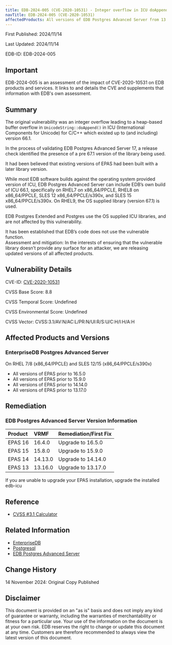 ```yaml
---  
title: EDB-2024-005 (CVE-2020-10531) - Integer overflow in ICU doAppend() 
navTitle: EDB-2024-005 (CVE-2020-10531)  
affectedProducts: All versions of EDB Postgres Advanced Server from 13 through 17
---
```


First Published: 2024/11/14

Last Updated: 2024/11/14

EDB-ID: EDB-2024-005

## Important

EDB-2024-005 is an assessment of the impact of CVE-2020-10531 on EDB products and services. It links to and details the CVE and supplements that information with EDB's own assessment.

## Summary

The original vulnerability was an integer overflow leading to a heap-based buffer overflow in `UnicodeString::doAppend()` in ICU (International Components for Unicode) for C/C++ which existed up to (and including) version 66.1.

In the process of validating EDB Postgres Advanced Server 17, a release check identified the presence of a pre 67.1 version of the library being used.

It had been believed that existing versions of EPAS had been built with a later library version. 

While most EDB software builds against the operating system provided version of ICU, EDB Postgres Advanced Server can include EDB’s own build of ICU 66.1, specifically on RHEL7 on x86\_64/PPCLE, RHEL8 on x86\_64/PPCLE, SLES 12  x86\_64/PPCLE/s390x, and SLES 15 x86\_64/PPCLE/s390x. On RHEL9, the OS supplied library (version 67.1) is used.

EDB Postgres Extended and Postgres use the OS supplied ICU libraries, and are not affected by this vulnerability.

It has been established that EDB’s code does not use the vulnerable function.  
Assessment and mitigation: In the interests of ensuring that the vulnerable library doesn’t provide any surface for an attacker, we are releasing updated versions of all affected products.

## Vulnerability Details

CVE-ID:  [CVE-2020-10531](https://nvd.nist.gov/vuln/detail/CVE-2020-10531)

CVSS Base Score: 8.8

CVSS Temporal Score: Undefined 

CVSS Environmental Score: Undefined 

CVSS Vector: CVSS:3.1/AV:N/AC:L/PR:N/UI:R/S:U/C:H/I:H/A:H

## Affected Products and Versions

### EnterpriseDB Postgres Advanced Server

On RHEL 7/8 (x86_64/PPCLE) and SLES 12/15 (x86_64/PPCLE/s390x)

* All versions of EPAS prior to 16.5.0
* All versions of EPAS prior to 15.9.0
* All versions of EPAS prior to 14.14.0  
* All versions of EPAS prior to 13.17.0

## Remediation

### EDB Postgres Advanced Server Version Information

| Product | VRMF    | Remediation/First Fix |
|:--------|:--------|:----------------------|
| EPAS 16 | 16.4.0  | Upgrade to 16.5.0     |
| EPAS 15 | 15.8.0  | Upgrade to 15.9.0     |
| EPAS 14 | 14.13.0 | Upgrade to 14.14.0    |
| EPAS 13 | 13.16.0 | Upgrade to 13.17.0    |

If you are unable to upgrade your EPAS installation, upgrade the installed edb-icu

## Reference

* [CVSS #3.1 Calculator](https://www.first.org/cvss/calculator/3.1) 

## Related Information

* [EnterpriseDB](https://www.enterprisedb.com/)
* [Postgresql](https://www.postgresql.org/)
* [EDB Postgres Advanced Server](https://www.enterprisedb.com/products/edb-postgres-advanced-server)

## Change History

14 November 2024: Original Copy Published

## Disclaimer

This document is provided on an "as is" basis and does not imply any kind of guarantee or warranty, including the warranties of merchantability or fitness for a particular use. Your use of the information on the document is at your own risk. EDB reserves the right to change or update this document at any time. Customers are therefore recommended to always view the latest version of this document.
